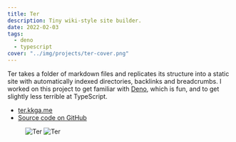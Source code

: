 ```yaml
---
title: Ter
description: Tiny wiki-style site builder.
date: 2022-02-03
tags:
  - deno
  - typescript
cover: "../img/projects/ter-cover.png"
---
```



Ter takes a folder of markdown files and replicates its structure into a static
site with automatically indexed directories, backlinks and breadcrumbs. I worked
on this project to get familiar with [Deno](https://deno.land), which is fun,
and to get slightly less terrible at TypeScript.

<ul class="aside">
  <li>
    <a rel="external" target="_blank" href="https://ter.kkga.me">
      ter.kkga.me
    </a>
  </li>
  <li>
    <a rel="external" target="_blank" href="https://github.com/kkga/ter">
      Source code on GitHub
    </a>
  </li>
</ul>

<figure class="breakout grid grid-cols-2 gap-4 *:col-auto">
  <Image src={ter1} alt="Ter" />
  <Image src={ter2} alt="Ter" />
</figure>
